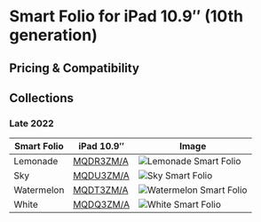 
# Smart Folio for iPad 10.9″ (10th generation)

## Pricing & Compatibility

## Collections

### Late 2022

| Smart Folio | iPad 10.9″ | Image |
| --- | --- | --- |
| Lemonade | [MQDR3ZM/A](/everycase/MQDR3) | ![Lemonade Smart Folio](/everyphone/MQDR3.png) |
| Sky | [MQDU3ZM/A](/everycase/MQDU3) | ![Sky Smart Folio](/everyphone/MQDU3.png) |
| Watermelon | [MQDT3ZM/A](/everycase/MQDT3) | ![Watermelon Smart Folio](/everyphone/MQDT3.png) |
| White | [MQDQ3ZM/A](/everycase/MQDQ3) | ![White Smart Folio](/everyphone/MQDQ3.png) |
